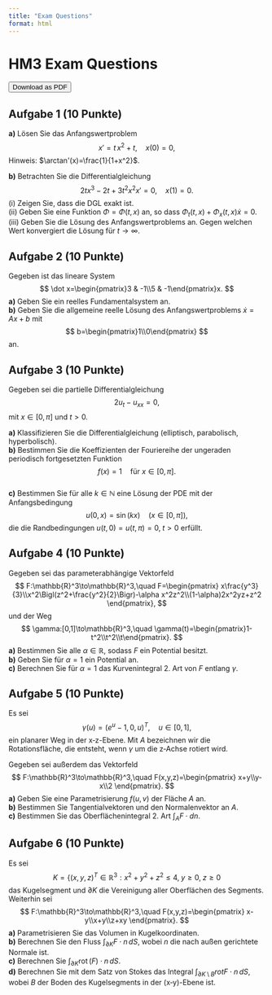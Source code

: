 ```yaml
---
title: "Exam Questions"
format: html
---
```


# HM3 Exam Questions

<button onclick="window.print()">Download as PDF</button>

## Aufgabe 1 (10 Punkte)

**a)** Lösen Sie das Anfangswertproblem  
$$
x' = t\,x^2 + t,\quad x(0)=0,
$$
Hinweis: $\arctan'(x)=\frac{1}{1+x^2}$.

**b)** Betrachten Sie die Differentialgleichung
$$
2tx^3-2t+3t^2x^2x'=0,\quad x(1)=0.
$$
(i) Zeigen Sie, dass die DGL exakt ist.  
(ii) Geben Sie eine Funktion $\Phi=\Phi(t,x)$ an, so dass $\Phi_t(t,x)+\Phi_x(t,x)\dot x=0$.  
(iii) Geben Sie die Lösung des Anfangswertproblems an. Gegen welchen Wert konvergiert die Lösung für $t \rightarrow \infty$.

## Aufgabe 2 (10 Punkte)

Gegeben ist das lineare System
$$
\dot x=\begin{pmatrix}3 & -1\\5 & -1\end{pmatrix}x.
$$
**a)** Geben Sie ein reelles Fundamentalsystem an.  
**b)** Geben Sie die allgemeine reelle Lösung des Anfangswertproblems $\dot x=Ax+b$ mit  
$$
b=\begin{pmatrix}1\\0\end{pmatrix}
$$
an.

## Aufgabe 3 (10 Punkte)

Gegeben sei die partielle Differentialgleichung
$$
2u_t-u_{xx}=0,
$$
mit $x\in[0,\pi]$ und $t>0$.

**a)** Klassifizieren Sie die Differentialgleichung (elliptisch, parabolisch, hyperbolisch).  
**b)** Bestimmen Sie die Koeffizienten der Fouriereihe der ungeraden periodisch fortgesetzten Funktion  
$$
f(x)=1\quad \text{für } x\in [0,\pi].
$$  
**c)** Bestimmen Sie für alle $k\in\mathbb{N}$ eine Lösung der PDE mit der Anfangsbedingung
$$
u(0,x)=\sin(kx)\quad (x\in[0,\pi]),
$$
die die Randbedingungen $u(t,0)=u(t,\pi)=0,\;t>0$ erfüllt.

## Aufgabe 4 (10 Punkte)

Gegeben sei das parameterabhängige Vektorfeld 
$$
F:\mathbb{R}^3\to\mathbb{R}^3,\quad F=\begin{pmatrix} x\frac{y^3}{3}\\x^2\Bigl(z^2+\frac{y^2}{2}\Bigr)-\alpha x^2z^2\\(1-\alpha)2x^2yz+z^2 \end{pmatrix},
$$
und der Weg
$$
\gamma:[0,1]\to\mathbb{R}^3,\quad \gamma(t)=\begin{pmatrix}1-t^2\\t^2\\t\end{pmatrix}.
$$
**a)** Bestimmen Sie alle $\alpha\in\mathbb{R}$, sodass $F$ ein Potential besitzt.  
**b)** Geben Sie für $\alpha=1$ ein Potential an.  
**c)** Berechnen Sie für $\alpha=1$ das Kurvenintegral 2. Art von $F$ entlang $\gamma$.

## Aufgabe 5 (10 Punkte)

Es sei 
$$
\gamma(u)=(e^u-1,0,u)^T,\quad u\in[0,1],
$$
ein planarer Weg in der x‑z-Ebene. Mit $A$ bezeichnen wir die Rotationsfläche, die entsteht, wenn $\gamma$ um die z‑Achse rotiert wird.

Gegeben sei außerdem das Vektorfeld 
$$
F:\mathbb{R}^3\to\mathbb{R}^3,\quad F(x,y,z)=\begin{pmatrix} x+y\\y-x\\2 \end{pmatrix}.
$$
**a)** Geben Sie eine Parametrisierung $f(u,v)$ der Fläche $A$ an.  
**b)** Bestimmen Sie Tangentialvektoren und den Normalenvektor an $A$.  
**c)** Bestimmen Sie das Oberflächenintegral 2. Art $\int_A F\cdot dn$.

## Aufgabe 6 (10 Punkte)

Es sei 
$$
K=\{(x,y,z)^T\in\mathbb{R}^3 : x^2+y^2+z^2\leq4,\; y\geq0,\; z\geq0
$$
das Kugelsegment und $\partial K$ die Vereinigung aller Oberflächen des Segments.  
Weiterhin sei 
$$
F:\mathbb{R}^3\to\mathbb{R}^3,\quad F(x,y,z)=\begin{pmatrix} x-y\\x+y\\z+xy \end{pmatrix}.
$$
**a)** Parametrisieren Sie das Volumen in Kugelkoordinaten.  
**b)** Berechnen Sie den Fluss $\int_{\partial K}F\cdot n\,dS$, wobei $n$ die nach außen gerichtete Normale ist.  
**c)** Berechnen Sie $\int_{\partial K}\operatorname{rot}(F)\cdot n\,dS$.  
**d)** Berechnen Sie mit dem Satz von Stokes das Integral $\int_{\partial K\setminus B}rot F\cdot n\,dS$, wobei $B$ der Boden des Kugelsegments in der (x‑y)-Ebene ist.
